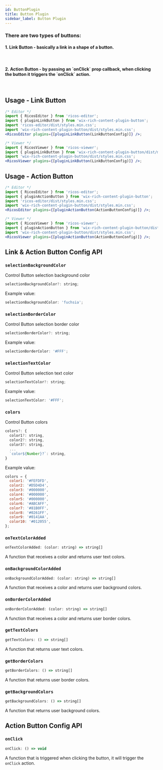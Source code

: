 ```yaml
---
id: ButtonPlugin
title: Button Plugin
sidebar_label: Button Plugin
---
```



<h3>There are two types of buttons:</h3>
<h4>1. Link Button - basically a link in a shape of a button.</h4>
<div className="card">
  <RicosEditorWithMobile
    content={createContent('Add a Link Button to check it out!')}
    placeholder={'Type here!'}
    plugins={[pluginLinkButton()]}
  />
</div>
<br />
<h4>
  2. Action Button - by passing an `onClick` prop callback, when clicking the button it triggers the
  `onClick` action.
</h4>
<div className="card">
  <RicosEditorWithMobile
    content={createContent('Add an Action Button to check it out!')}
    placeholder={'Type here!'}
    plugins={[pluginActionButton()]}
  />
</div>
<br />

## Usage - Link Button

```jsx
/* Editor */
import { RicosEditor } from 'ricos-editor';
import { pluginLinkButton } from 'wix-rich-content-plugin-button';
import 'ricos-editor/dist/styles.min.css';
import 'wix-rich-content-plugin-button/dist/styles.min.css';
<RicosEditor plugins={[pluginLinkButton(LinkButtonConfig)]} />;

/* Viewer */
import { RicosViewer } from 'ricos-viewer';
import { pluginLinkButton } from 'wix-rich-content-plugin-button/dist/module.viewer';
import 'wix-rich-content-plugin-button/dist/styles.min.css';
<RicosViewer plugins={[pluginLinkButton(LinkButtonConfig)]} />;
```

## Usage - Action Button

```jsx
/* Editor */
import { RicosEditor } from 'ricos-editor';
import { pluginActionButton } from 'wix-rich-content-plugin-button';
import 'ricos-editor/dist/styles.min.css';
import 'wix-rich-content-plugin-button/dist/styles.min.css';
<RicosEditor plugins={[pluginActionButton(ActionButtonConfig)]} />;

/* Viewer */
import { RicosViewer } from 'ricos-viewer';
import { pluginActionButton } from 'wix-rich-content-plugin-button/dist/module.viewer';
import 'wix-rich-content-plugin-button/dist/styles.min.css';
<RicosViewer plugins={[pluginActionButton(ActionButtonConfig)]} />;
```

## Link & Action Button Config API

### `selectionBackgroundColor`

Control Button selection background color

```jsx
selectionBackgroundColor?: string;
```

Example value:

```jsx
selectionBackgroundColor: 'fuchsia';
```

### `selectionBorderColor`

Control Button selection border color

```jsx
selectionBorderColor?: string;
```

Example value:

```jsx
selectionBorderColor: '#FFF';
```

### `selectionTextColor`

Control Button selection text color

```jsx
selectionTextColor?: string;
```

Example value:

```jsx
selectionTextColor: '#FFF';
```

### `colors`

Control Button colors

```jsx
colors?: {
  color1?: string,
  color2?: string,
  color3?: string,
  ...
  `color${Number}?`: string,
}
```

Example value:

```jsx
colors = {
  color1: '#FEFDFD',
  color2: '#D5D4D4',
  color3: '#000000',
  color4: '#000000',
  color5: '#000000',
  color6: '#ABCAFF',
  color7: '#81B0FF',
  color8: '#0261FF',
  color9: '#0141AA',
  color10: '#012055',
};
```

### `onTextColorAdded`

```jsx
onTextColorAdded: (color: string) => string[]
```

A function that receives a color and returns user text colors.

### `onBackgroundColorAdded`

```jsx
onBackgroundColorAdded: (color: string) => string[]
```

A function that receives a color and returns user background colors.

### `onBorderColorAdded`

```jsx
onBorderColorAdded: (color: string) => string[]
```

A function that receives a color and returns user border colors.

### `getTextColors`

```jsx
getTextColors: () => string[]
```

A function that returns user text colors.

### `getBorderColors`

```jsx
getBorderColors: () => string[]
```

A function that returns user border colors.

### `getBackgroundColors`

```jsx
getBackgroundColors: () => string[]
```

A function that returns user background colors.

## Action Button Config API

### `onClick`

```jsx
onClick: () => void
```

A function that is triggered when clicking the button, it will trigger the `onClick` action.
